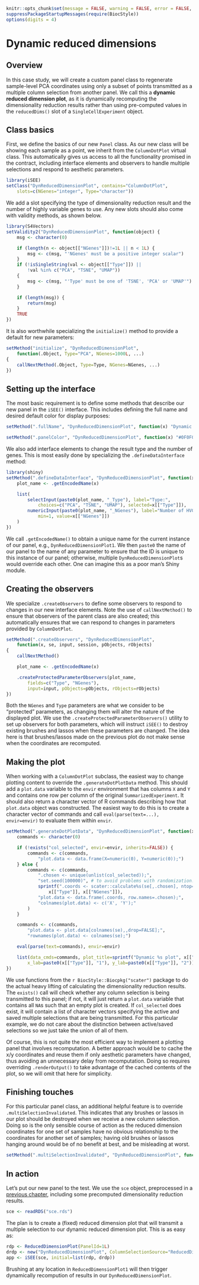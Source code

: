 ```r
knitr::opts_chunk$set(message = FALSE, warning = FALSE, error = FALSE, cache = FALSE)
suppressPackageStartupMessages(require(BiocStyle))
options(digits = 4)
```

# Dynamic reduced dimensions 

## Overview

In this case study, we will create a custom panel class to regenerate sample-level PCA coordinates using only a subset of points transmitted as a multiple column selection from another panel.
We call this a **dynamic reduced dimension plot**, as it is dynamically recomputing the dimensionality reduction results rather than using pre-computed values in the `reducedDims()` slot of a `SingleCellExperiment` object.

## Class basics

First, we define the basics of our new `Panel` class.
As our new class will be showing each sample as a point, we inherit from the `ColumnDotPlot` virtual class.
This automatically gives us access to all the functionality promised in the contract, 
including interface elements and observers to handle multiple selections and respond to aesthetic parameters.

```r
library(iSEE)
setClass("DynReducedDimensionPlot", contains="ColumnDotPlot",
    slots=c(NGenes="integer", Type="character"))
```

We add a slot specifying the type of dimensionality reduction result and the number of highly variable genes to use. 
Any new slots should also come with validity methods, as shown below.

```r
library(S4Vectors)
setValidity2("DynReducedDimensionPlot", function(object) {
    msg <- character(0)

    if (length(n <- object[["NGenes"]])!=1L || n < 1L) {
        msg <- c(msg, "'NGenes' must be a positive integer scalar") 
    }
    if (!isSingleString(val <- object[["Type"]]) || 
        !val %in% c("PCA", "TSNE", "UMAP")) 
    {
        msg <- c(msg, "'Type' must be one of 'TSNE', 'PCA' or 'UMAP'")
    }

    if (length(msg)) {
        return(msg)
    }
    TRUE
})
```

It is also worthwhile specializing the `initialize()` method to provide a default for new parameters:

```r
setMethod("initialize", "DynReducedDimensionPlot", 
    function(.Object, Type="PCA", NGenes=1000L, ...) 
{
    callNextMethod(.Object, Type=Type, NGenes=NGenes, ...)
})
```

## Setting up the interface

The most basic requirement is to define some methods that describe our new panel in the `iSEE()` interface.
This includes defining the full name and desired default color for display purposes:

```r
setMethod(".fullName", "DynReducedDimensionPlot", function(x) "Dynamic reduced dimension plot")

setMethod(".panelColor", "DynReducedDimensionPlot", function(x) "#0F0F0F")
```

We also add interface elements to change the result type and the number of genes.
This is most easily done by specializing the `.defineDataInterface` method:

```r
library(shiny)
setMethod(".defineDataInterface", "DynReducedDimensionPlot", function(x, se, select_info) {
    plot_name <- .getEncodedName(x)

    list(
        selectInput(paste0(plot_name, "_Type"), label="Type:",
            choices=c("PCA", "TSNE", "UMAP"), selected=x[["Type"]]),
        numericInput(paste0(plot_name, "_NGenes"), label="Number of HVGs:",
            min=1, value=x[["NGenes"]])
    )
})
```

We call `.getEncodedName()` to obtain a unique name for the current instance of our panel, e.g., `DynReducedDimensionPlot1`.
We then `paste0` the name of our panel to the name of any parameter to ensure that the ID is unique to this instance of our panel;
otherwise, multiple `DynReducedDimensionPlot`s would override each other.
One can imagine this as a poor man's Shiny module.

## Creating the observers

We specialize `.createObservers` to define some observers to respond to changes in our new interface elements.
Note the use of `callNextMethod()` to ensure that observers of the parent class are also created;
this automatically ensures that we can respond to changes in parameters provided by `ColumnDotPlot`.

```r
setMethod(".createObservers", "DynReducedDimensionPlot", 
    function(x, se, input, session, pObjects, rObjects) 
{
    callNextMethod()

    plot_name <- .getEncodedName(x)

    .createProtectedParameterObservers(plot_name,
        fields=c("Type", "NGenes"),
        input=input, pObjects=pObjects, rObjects=rObjects)
})
```

Both the `NGenes` and `Type` parameters are what we consider to be "protected" parameters, 
as changing them will alter the nature of the displayed plot.
We use the `.createProtectedParameterObservers()` utility to set up observers for both parameters,
which will instruct `iSEE()` to destroy existing brushes and lassos when these parameters are changed.
The idea here is that brushes/lassos made on the previous plot do not make sense when the coordinates are recomputed.

## Making the plot

When working with a `ColumnDotPlot` subclass, the easiest way to change plotting content to override the `.generateDotPlotData` method.
This should add a `plot.data` variable to the `envir` environment that has columns `X` and `Y` and contains one row per column of the original `SummarizedExperiment`.
It should also return a character vector of R commands describing how that `plot.data` object was constructed.
The easiest way to do this is to create a character vector of commands and call `eval(parse(text=...), envir=envir)` to evaluate them within `envir`.

```r
setMethod(".generateDotPlotData", "DynReducedDimensionPlot", function(x, envir) {
    commands <- character(0)

    if (!exists("col_selected", envir=envir, inherits=FALSE)) {
        commands <- c(commands, 
            "plot.data <- data.frame(X=numeric(0), Y=numeric(0));")
    } else {
        commands <- c(commands,
            ".chosen <- unique(unlist(col_selected));",
            "set.seed(100000)", # to avoid problems with randomization.
            sprintf(".coords <- scater::calculate%s(se[,.chosen], ntop=%i, ncomponents=2);",
                x[["Type"]], x[["NGenes"]]),
            "plot.data <- data.frame(.coords, row.names=.chosen);",
            "colnames(plot.data) <- c('X', 'Y');"
        )
    }

    commands <- c(commands,
        "plot.data <- plot.data[colnames(se),,drop=FALSE];",
        "rownames(plot.data) <- colnames(se);")

    eval(parse(text=commands), envir=envir)

    list(data_cmds=commands, plot_title=sprintf("Dynamic %s plot", x[["Type"]]), 
        x_lab=paste0(x[["Type"]], "1"), y_lab=paste0(x[["Type"]], "2"))
})
```

We use functions from the `r BiocStyle::Biocpkg("scater")` package to do the actual heavy lifting of calculating the dimensionality reduction results.
The `exists()` call will check whether any column selection is being transmitted to this panel; if not, it will just return a `plot.data` variable that contains all `NA`s such that an empty plot is created.
If `col_selected` does exist, it will contain a list of character vectors specifying the active and saved multiple selections that are being transmitted.
For this particular example, we do not care about the distinction between active/saved selections so we just take the union of all of them.

Of course, this is not quite the most efficient way to implement a plotting panel that involves recomputation.
A better approach would be to cache the x/y coordinates and reuse them if only aesthetic parameters have changed,
thus avoiding an unnecessary delay from recomputation.
Doing so requires overriding `.renderOutput()` to take advantage of the cached contents of the plot, 
so we will omit that here for simplicity. 

## Finishing touches

For this particular panel class, an additional helpful feature is to override `.multiSelectionInvalidated`.
This indicates that any brushes or lassos in our plot should be destroyed when we receive a new column selection.
Doing so is the only sensible course of action as the reduced dimension coordinates for one set of samples have no obvious relationship to the coordinates for another set of samples;
having old brushes or lassos hanging around would be of no benefit at best, and be misleading at worst.

```r
setMethod(".multiSelectionInvalidated", "DynReducedDimensionPlot", function(x) TRUE)
```

## In action

Let's put our new panel to the test.
We use the `sce` object, preprocessed in a [previous chapter](#developing), including some precomputed dimensionality reduction results.

```r
sce <- readRDS("sce.rds")
```

The plan is to create a (fixed) reduced dimension plot that will transmit a multiple selection to our dynamic reduced dimension plot.
This is as easy as:

```r
rdp <- ReducedDimensionPlot(PanelId=1L)
drdp <- new("DynReducedDimensionPlot", ColumnSelectionSource="ReducedDimensionPlot1")
app <- iSEE(sce, initial=list(rdp, drdp))
```

Brushing at any location in `ReducedDimensionPlot1` will then trigger dynamically recompution of results in our `DynReducedDimensionPlot`.
